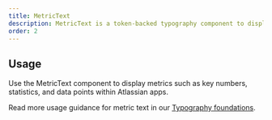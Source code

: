 ```yaml
---
title: MetricText
description: MetricText is a token-backed typography component to display metrics.
order: 2
---
```


## Usage

Use the MetricText component to display metrics such as key numbers, statistics, and data points
within Atlassian apps.

Read more usage guidance for metric text in our
[Typography foundations](/foundations/typography#metric).

